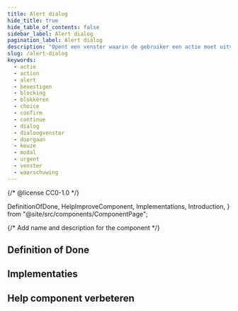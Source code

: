 ```yaml
---
title: Alert dialog
hide_title: true
hide_table_of_contents: false
sidebar_label: Alert dialog
pagination_label: Alert dialog
description: "Opent een venster waarin de gebruiker een actie moet uitvoeren om verder te gaan. De rest van de pagina is tijdelijk geblokkeerd."
slug: /alert-dialog
keywords:
  - actie
  - action
  - alert
  - bevestigen
  - blocking
  - blokkeren
  - choice
  - confirm
  - continue
  - dialog
  - dialoogvenster
  - doorgaan
  - keuze
  - modal
  - urgent
  - venster
  - waarschuwing
---
```


{/* @license CC0-1.0 */}

  DefinitionOfDone,
  HelpImproveComponent,
  Implementations,
  Introduction,
} from "@site/src/components/ComponentPage";

{/* Add name and description for the component */}


<Introduction component={component} headingLevel={1} description={description} />

## Definition of Done

<DefinitionOfDone component={component} headingLevel={3} />

## Implementaties

<Implementations component={component} headingLevel={3} />

## Help component verbeteren

<HelpImproveComponent component={component} headingLevel={3} />
